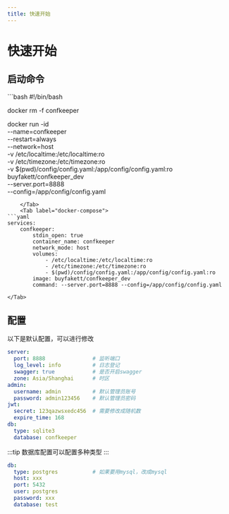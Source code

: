```yaml
---
title: 快速开始
---
```



# 快速开始

## 启动命令

<Tabs>
    <Tab label="docker">
```bash
#!/bin/bash

docker rm -f confkeeper

docker run -id \
--name=confkeeper \
--restart=always \
--network=host \
-v /etc/localtime:/etc/localtime:ro \
-v /etc/timezone:/etc/timezone:ro \
-v $(pwd)/config/config.yaml:/app/config/config.yaml:ro \
buyfakett/confkeeper_dev \
--server.port=8888 \
--config=/app/config/config.yaml
```
    </Tab>
    <Tab label="docker-compose">
```yaml
services:
    confkeeper:
        stdin_open: true
        container_name: confkeeper
        network_mode: host
        volumes:
            - /etc/localtime:/etc/localtime:ro
            - /etc/timezone:/etc/timezone:ro
            - $(pwd)/config/config.yaml:/app/config/config.yaml:ro
        image: buyfakett/confkeeper_dev
        command: --server.port=8888 --config=/app/config/config.yaml
```
    </Tab>
</Tabs>

## 配置

以下是默认配置，可以进行修改

```yaml
server:
  port: 8888               # 监听端口
  log_level: info          # 日志登记
  swagger: true            # 是否开启swagger
  zone: Asia/Shanghai      # 时区
admin:
  username: admin          # 默认管理员账号
  password: admin123456    # 默认管理员密码
jwt:
  secret: 123qazwsxedc456  # 需要修改成随机数
  expire_time: 168
db:
  type: sqlite3
  database: confkeeper
```

:::tip
数据库配置可以配置多种类型
:::

```yaml
db:
  type: postgres           # 如果要用mysql，改成mysql
  host: xxx
  port: 5432
  user: postgres
  password: xxx
  database: test
```
